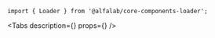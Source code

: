 

<Meta
    title='Компоненты/Loader'
    component={Loader}
/>


<!-- Canvas -->

<Story name='Loader'>
    <Loader />
</Story>


<!-- Docs -->

<ComponentHeader
    name='Loader'
    version={version}
    package='@alfalab/core-components-loader'
    stage={3}
/>

```tsx
import { Loader } from '@alfalab/core-components-loader';
```

<Tabs
    description={<Description />}
    props={<Props of={Loader} />}
/>
